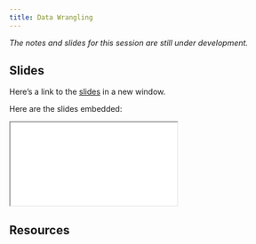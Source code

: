 ```yaml
---
title: Data Wrangling
---
```


*The notes and slides for this session are still under development.*

## Slides

Here's a link to the [slides](/slides/01-foundations/02-data-wrangling/index.qmd){target="_blank"} in a new window. 

Here are the slides embedded:

<iframe class="slide-deck ar3x2" src="/slides/01-foundations/02-data-wrangling/index.html" title="Introduction to R and RStudio slides">
</iframe>

## Resources